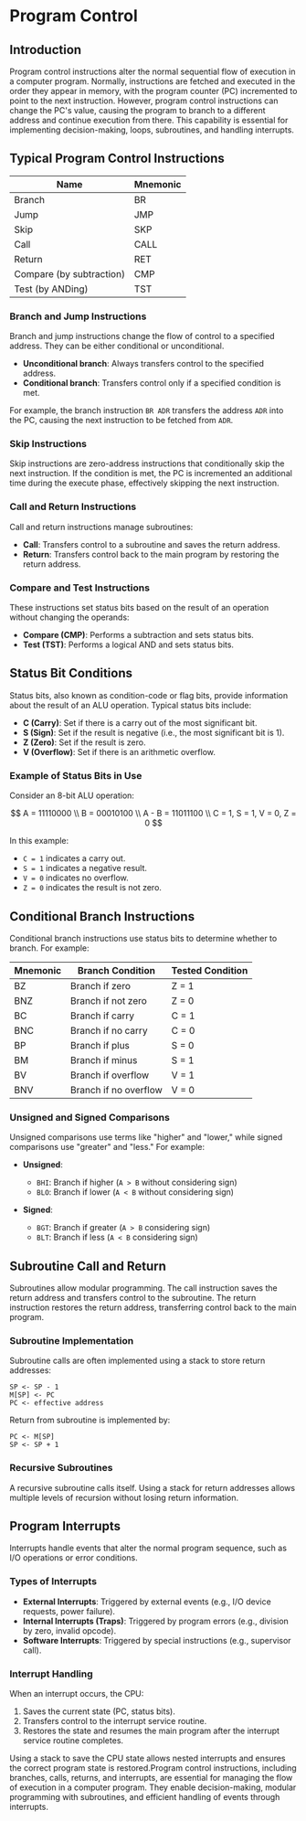 # Program Control

## Introduction
Program control instructions alter the normal sequential flow of execution in a computer program. Normally, instructions are fetched and executed in the order they appear in memory, with the program counter (PC) incremented to point to the next instruction. However, program control instructions can change the PC's value, causing the program to branch to a different address and continue execution from there. This capability is essential for implementing decision-making, loops, subroutines, and handling interrupts.

## Typical Program Control Instructions

| Name             | Mnemonic |
|------------------|----------|
| Branch           | BR       |
| Jump             | JMP      |
| Skip             | SKP      |
| Call             | CALL     |
| Return           | RET      |
| Compare (by subtraction) | CMP  |
| Test (by ANDing) | TST      |

### Branch and Jump Instructions
Branch and jump instructions change the flow of control to a specified address. They can be either conditional or unconditional. 

- **Unconditional branch**: Always transfers control to the specified address.
- **Conditional branch**: Transfers control only if a specified condition is met.

For example, the branch instruction `BR ADR` transfers the address `ADR` into the PC, causing the next instruction to be fetched from `ADR`.

### Skip Instructions
Skip instructions are zero-address instructions that conditionally skip the next instruction. If the condition is met, the PC is incremented an additional time during the execute phase, effectively skipping the next instruction.

### Call and Return Instructions
Call and return instructions manage subroutines:

- **Call**: Transfers control to a subroutine and saves the return address.
- **Return**: Transfers control back to the main program by restoring the return address.

### Compare and Test Instructions
These instructions set status bits based on the result of an operation without changing the operands:

- **Compare (CMP)**: Performs a subtraction and sets status bits.
- **Test (TST)**: Performs a logical AND and sets status bits.

## Status Bit Conditions
Status bits, also known as condition-code or flag bits, provide information about the result of an ALU operation. Typical status bits include:

- **C (Carry)**: Set if there is a carry out of the most significant bit.
- **S (Sign)**: Set if the result is negative (i.e., the most significant bit is 1).
- **Z (Zero)**: Set if the result is zero.
- **V (Overflow)**: Set if there is an arithmetic overflow.

### Example of Status Bits in Use
Consider an 8-bit ALU operation:

$$
A = 11110000 \\
B = 00010100 \\
A - B = 11011100 \\
C = 1, S = 1, V = 0, Z = 0
$$

In this example:
- `C = 1` indicates a carry out.
- `S = 1` indicates a negative result.
- `V = 0` indicates no overflow.
- `Z = 0` indicates the result is not zero.

## Conditional Branch Instructions
Conditional branch instructions use status bits to determine whether to branch. For example:

| Mnemonic | Branch Condition      | Tested Condition    |
|----------|-----------------------|---------------------|
| BZ       | Branch if zero        | Z = 1               |
| BNZ      | Branch if not zero    | Z = 0               |
| BC       | Branch if carry       | C = 1               |
| BNC      | Branch if no carry    | C = 0               |
| BP       | Branch if plus        | S = 0               |
| BM       | Branch if minus       | S = 1               |
| BV       | Branch if overflow    | V = 1               |
| BNV      | Branch if no overflow | V = 0               |

### Unsigned and Signed Comparisons
Unsigned comparisons use terms like "higher" and "lower," while signed comparisons use "greater" and "less." For example:

- **Unsigned**:
  - `BHI`: Branch if higher (`A > B` without considering sign)
  - `BLO`: Branch if lower (`A < B` without considering sign)

- **Signed**:
  - `BGT`: Branch if greater (`A > B` considering sign)
  - `BLT`: Branch if less (`A < B` considering sign)

## Subroutine Call and Return
Subroutines allow modular programming. The call instruction saves the return address and transfers control to the subroutine. The return instruction restores the return address, transferring control back to the main program.

### Subroutine Implementation
Subroutine calls are often implemented using a stack to store return addresses:

```assembly
SP <- SP - 1
M[SP] <- PC
PC <- effective address
```
Return from subroutine is implemented by:
```assembly
PC <- M[SP]
SP <- SP + 1
```

### Recursive Subroutines
A recursive subroutine calls itself. Using a stack for return addresses allows multiple levels of recursion without losing return information.

## Program Interrupts
Interrupts handle events that alter the normal program sequence, such as I/O operations or error conditions. 

### Types of Interrupts
- **External Interrupts**: Triggered by external events (e.g., I/O device requests, power failure).
- **Internal Interrupts (Traps)**: Triggered by program errors (e.g., division by zero, invalid opcode).
- **Software Interrupts**: Triggered by special instructions (e.g., supervisor call).

### Interrupt Handling
When an interrupt occurs, the CPU:
1. Saves the current state (PC, status bits).
2. Transfers control to the interrupt service routine.
3. Restores the state and resumes the main program after the interrupt service routine completes.

Using a stack to save the CPU state allows nested interrupts and ensures the correct program state is restored.Program control instructions, including branches, calls, returns, and interrupts, are essential for managing the flow of execution in a computer program. They enable decision-making, modular programming with subroutines, and efficient handling of events through interrupts.
